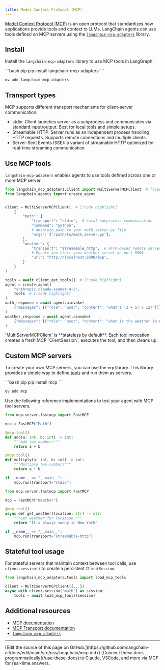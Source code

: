 ```yaml
---
title: Model Context Protocol (MCP)
---
```




[Model Context Protocol (MCP)](https://modelcontextprotocol.io/introduction) is an open protocol that standardizes how applications provide tools and context to LLMs. LangChain agents can use tools defined on MCP servers using the [`langchain-mcp-adapters`](https://github.com/langchain-ai/langchain-mcp-adapters) library.



## Install

Install the `langchain-mcp-adapters` library to use MCP tools in LangGraph:

<CodeGroup>
```bash pip
pip install langchain-mcp-adapters
```

```bash uv
uv add langchain-mcp-adapters
```
</CodeGroup>




## Transport types

MCP supports different transport mechanisms for client-server communication:

- stdio: Client launches server as a subprocess and communicates via standard input/output. Best for local tools and simple setups.
- Streamable HTTP: Server runs as an independent process handling HTTP requests. Supports remote connections and multiple clients.
- Server-Sent Events (SSE): a variant of streamable HTTP optimized for real-time streaming communication.

## Use MCP tools

`langchain-mcp-adapters` enables agents to use tools defined across one or more MCP server.

```python Accessing multiple MCP servers icon="server"
from langchain_mcp_adapters.client import MultiServerMCPClient  # [!code highlight]
from langchain.agents import create_agent


client = MultiServerMCPClient(  # [!code highlight]
    {
        "math": {
            "transport": "stdio",  # Local subprocess communication
            "command": "python",
            # Absolute path to your math_server.py file
            "args": ["/path/to/math_server.py"],
        },
        "weather": {
            "transport": "streamable_http",  # HTTP-based remote server
            # Ensure you start your weather server on port 8000
            "url": "http://localhost:8000/mcp",
        }
    }
)

tools = await client.get_tools()  # [!code highlight]
agent = create_agent(
    "anthropic:claude-sonnet-4-5",
    tools  # [!code highlight]
)
math_response = await agent.ainvoke(
    {"messages": [{"role": "user", "content": "what's (3 + 5) x 12?"}]}
)
weather_response = await agent.ainvoke(
    {"messages": [{"role": "user", "content": "what is the weather in nyc?"}]}
)
```





<Note>
    `MultiServerMCPClient` is **stateless by default**. Each tool invocation creates a fresh MCP `ClientSession`, executes the tool, and then cleans up.
</Note>

## Custom MCP servers

To create your own MCP servers, you can use the `mcp` library. This library provides a simple way to define [tools](https://modelcontextprotocol.io/docs/learn/server-concepts#tools-ai-actions) and run them as servers.

<CodeGroup>
```bash pip
pip install mcp
```

```bash uv
uv add mcp
```
</CodeGroup>




Use the following reference implementations to test your agent with MCP tool servers.

```python title="Math server (stdio transport)" icon="floppy-disk"
from mcp.server.fastmcp import FastMCP

mcp = FastMCP("Math")

@mcp.tool()
def add(a: int, b: int) -> int:
    """Add two numbers"""
    return a + b

@mcp.tool()
def multiply(a: int, b: int) -> int:
    """Multiply two numbers"""
    return a * b

if __name__ == "__main__":
    mcp.run(transport="stdio")
```

```python title="Weather server (streamable HTTP transport)" icon="wifi"
from mcp.server.fastmcp import FastMCP

mcp = FastMCP("Weather")

@mcp.tool()
async def get_weather(location: str) -> str:
    """Get weather for location."""
    return "It's always sunny in New York"

if __name__ == "__main__":
    mcp.run(transport="streamable-http")
```




## Stateful tool usage

For stateful servers that maintain context between tool calls, use `client.session()` to create a persistent `ClientSession`.

```python Using MCP ClientSession for stateful tool usage
from langchain_mcp_adapters.tools import load_mcp_tools

client = MultiServerMCPClient({...})
async with client.session("math") as session:
    tools = await load_mcp_tools(session)
```




## Additional resources

* [MCP documentation](https://modelcontextprotocol.io/introduction)
* [MCP Transport documentation](https://modelcontextprotocol.io/docs/concepts/transports)
* [`langchain-mcp-adapters`](https://github.com/langchain-ai/langchain-mcp-adapters)

---

<Callout icon="pen-to-square" iconType="regular">
    [Edit the source of this page on GitHub.](https://github.com/langchain-ai/docs/edit/main/src/oss/langchain/mcp.mdx)
</Callout>
<Tip icon="terminal" iconType="regular">
    [Connect these docs programmatically](/use-these-docs) to Claude, VSCode, and more via MCP for    real-time answers.
</Tip>
